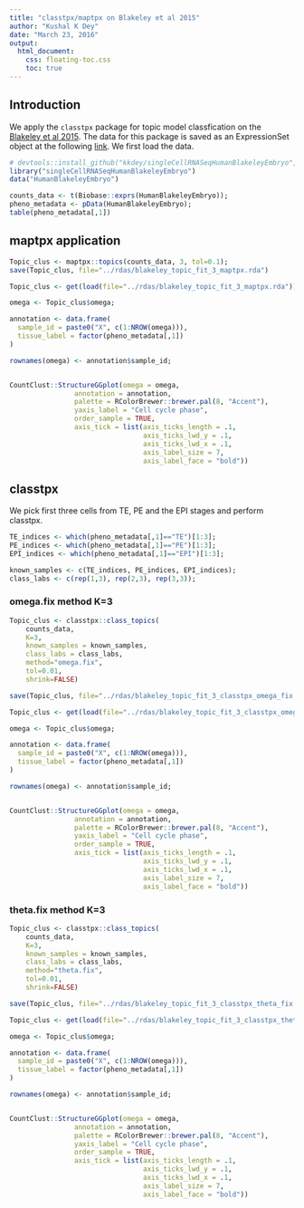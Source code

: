 ```yaml
---
title: "classtpx/maptpx on Blakeley et al 2015"
author: "Kushal K Dey"
date: "March 23, 2016"
output: 
  html_document:
    css: floating-toc.css
    toc: true
---
```


## Introduction

We apply the `classtpx` package for topic model classfication on the [Blakeley et al 2015](http://www.ncbi.nlm.nih.gov/pmc/articles/PMC4582176/). The data for this package is saved as an ExpressionSet object at the following [link](https://github.com/kkdey/singleCellRNASeqHumanBlakeleyEmbryo). We first load the data.

```r
# devtools::install_github("kkdey/singleCellRNASeqHumanBlakeleyEmbryo", force=TRUE)
library("singleCellRNASeqHumanBlakeleyEmbryo")
data("HumanBlakeleyEmbryo")
```

```r
counts_data <- t(Biobase::exprs(HumanBlakeleyEmbryo));
pheno_metadata <- pData(HumanBlakeleyEmbryo);
table(pheno_metadata[,1])
```

## maptpx application

```r
Topic_clus <- maptpx::topics(counts_data, 3, tol=0.1);
save(Topic_clus, file="../rdas/blakeley_topic_fit_3_maptpx.rda")
```

```r
Topic_clus <- get(load(file="../rdas/blakeley_topic_fit_3_maptpx.rda"))

omega <- Topic_clus$omega;

annotation <- data.frame(
  sample_id = paste0("X", c(1:NROW(omega))),
  tissue_label = factor(pheno_metadata[,1])
)

rownames(omega) <- annotation$sample_id;


CountClust::StructureGGplot(omega = omega,
                annotation = annotation,
                palette = RColorBrewer::brewer.pal(8, "Accent"),
                yaxis_label = "Cell cycle phase",
                order_sample = TRUE,
                axis_tick = list(axis_ticks_length = .1,
                                 axis_ticks_lwd_y = .1,
                                 axis_ticks_lwd_x = .1,
                                 axis_label_size = 7,
                                 axis_label_face = "bold"))
```

## classtpx

We pick first three cells from TE, PE and the EPI stages and perform classtpx. 

```r
TE_indices <- which(pheno_metadata[,1]=="TE")[1:3];
PE_indices <- which(pheno_metadata[,1]=="PE")[1:3];
EPI_indices <- which(pheno_metadata[,1]=="EPI")[1:3];

known_samples <- c(TE_indices, PE_indices, EPI_indices);
class_labs <- c(rep(1,3), rep(2,3), rep(3,3));
```

### omega.fix method K=3

```r
Topic_clus <- classtpx::class_topics(
    counts_data, 
    K=3, 
    known_samples = known_samples,
    class_labs = class_labs,
    method="omega.fix",
    tol=0.01,
    shrink=FALSE)

save(Topic_clus, file="../rdas/blakeley_topic_fit_3_classtpx_omega_fix.rda")

```

```r
Topic_clus <- get(load(file="../rdas/blakeley_topic_fit_3_classtpx_omega_fix.rda"))

omega <- Topic_clus$omega;

annotation <- data.frame(
  sample_id = paste0("X", c(1:NROW(omega))),
  tissue_label = factor(pheno_metadata[,1])
)

rownames(omega) <- annotation$sample_id;


CountClust::StructureGGplot(omega = omega,
                annotation = annotation,
                palette = RColorBrewer::brewer.pal(8, "Accent"),
                yaxis_label = "Cell cycle phase",
                order_sample = TRUE,
                axis_tick = list(axis_ticks_length = .1,
                                 axis_ticks_lwd_y = .1,
                                 axis_ticks_lwd_x = .1,
                                 axis_label_size = 7,
                                 axis_label_face = "bold"))
```

### theta.fix method K=3

```r
Topic_clus <- classtpx::class_topics(
    counts_data, 
    K=3, 
    known_samples = known_samples,
    class_labs = class_labs,
    method="theta.fix",
    tol=0.01,
    shrink=FALSE)

save(Topic_clus, file="../rdas/blakeley_topic_fit_3_classtpx_theta_fix.rda")

```

```r
Topic_clus <- get(load(file="../rdas/blakeley_topic_fit_3_classtpx_theta_fix.rda"))

omega <- Topic_clus$omega;

annotation <- data.frame(
  sample_id = paste0("X", c(1:NROW(omega))),
  tissue_label = factor(pheno_metadata[,1])
)

rownames(omega) <- annotation$sample_id;


CountClust::StructureGGplot(omega = omega,
                annotation = annotation,
                palette = RColorBrewer::brewer.pal(8, "Accent"),
                yaxis_label = "Cell cycle phase",
                order_sample = TRUE,
                axis_tick = list(axis_ticks_length = .1,
                                 axis_ticks_lwd_y = .1,
                                 axis_ticks_lwd_x = .1,
                                 axis_label_size = 7,
                                 axis_label_face = "bold"))
```
